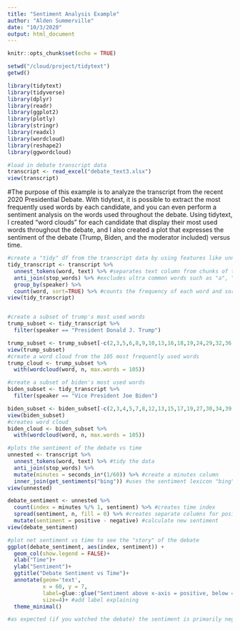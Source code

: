 ```yaml
---
title: "Sentiment Analysis Example"
author: "Alden Summerville"
date: "10/3/2020"
output: html_document
---
```


```r
knitr::opts_chunk$set(echo = TRUE)

setwd("/cloud/project/tidytext")
getwd()
```

```r

library(tidytext)
library(tidyverse)
library(dplyr)
library(readr)
library(ggplot2)
library(plotly)
library(stringr)
library(readxl)
library(wordcloud)
library(reshape2)
library(ggwordcloud)

```

```r
#load in debate transcript data
transcript <- read_excel("debate_text3.xlsx")
view(transcript)

```

#The purpose of this example is to analyze the transcript from the recent 2020 Presidential Debate. With tidytext, it is possible to extract the most frequently used words by each candidate, and you can even perform a sentiment analysis on the words used throughout the debate. Using tidytext, I created "word clouds" for each candidate that display their most used words throughout the debate, and I also created a plot that expresses the sentiment of the debate (Trump, Biden, and the moderator included) versus time.

```r

#create a "tidy" df from the transcript data by using features like unnest_tokens and stop_words
tidy_transcript <- transcript %>%
  unnest_tokens(word, text) %>% #separates text column from chunks of text to one word rows
  anti_join(stop_words) %>% #excludes ultra common words such as "a", "the", "of", etc.
  group_by(speaker) %>%
  count(word, sort=TRUE) %>% #counts the frequency of each word and sorts from highest to lowest
view(tidy_transcript)


#create a subset of trump's most used words
trump_subset <- tidy_transcript %>% 
  filter(speaker == "President Donald J. Trump")

trump_subset <- trump_subset[-c(2,3,5,6,8,9,10,13,16,18,19,24,29,32,36,38,41,52,53,54,60,61,76,77,78,79,80,89,105,108), ] #removes words that were missed by "stop_words" (these were primarily numbers)
view(trump_subset)
#create a word cloud from the 105 most frequently used words
trump_cloud <- trump_subset %>%
  with(wordcloud(word, n, max.words = 105))

#create a subset of biden's most used words
biden_subset <- tidy_transcript %>% 
  filter(speaker == "Vice President Joe Biden")

biden_subset <- biden_subset[-c(2,3,4,5,7,8,12,13,15,17,19,27,30,34,39,52,65,66,74,84,85,87,88,89,103,104,121,127,128,129,130,131,132), ] #removes words missed by stop_words
view(biden_subset)
#creates word cloud
biden_cloud <- biden_subset %>%
  with(wordcloud(word, n, max.words = 105))

```


```r
#plots the sentiment of the debate vs time
unnested <- transcript %>%
  unnest_tokens(word, text) %>% #tidy the data
  anti_join(stop_words) %>%
  mutate(minutes = seconds_in*(1/60)) %>% #create a minutes column
  inner_join(get_sentiments("bing")) #uses the sentiment lexicon "bing" which categorizes words in a binary fashion into positive and negative categories
view(unnested)

debate_sentiment <- unnested %>%
  count(index = minutes %/% 1, sentiment) %>% #creates time index
  spread(sentiment, n, fill = 0) %>% #creates separate columns for positive and negative sentiments
  mutate(sentiment = positive - negative) #calculate new sentiment
view(debate_sentiment)

#plot net sentiment vs time to see the "story" of the debate
ggplot(debate_sentiment, aes(index, sentiment)) +
  geom_col(show.legend = FALSE)+
  xlab("Time")+
  ylab("Sentiment")+
  ggtitle("Debate Sentiment vs Time")+
  annotate(geom='text',
           x = 60, y = 7,
           label=glue::glue("Sentiment above x-axis = positive, below = negative"),
           size=4)+ #add label explaining 
  theme_minimal()

#as expected (if you watched the debate) the sentiment is primarily negative throughout the entire debate!

```


